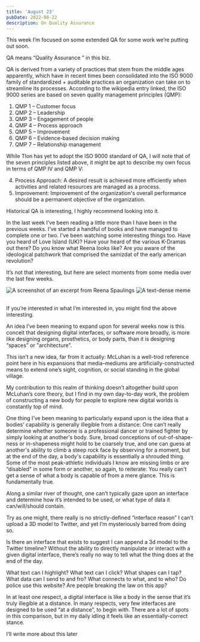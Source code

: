 ```yaml
---
title: 'August 23'
pubDate: 2022-08-22
description: On Quality Assurance
---
```


This week I’m focused on some extended QA for some work we’re putting out soon.

QA means “Quality Assurance ” in this biz.

QA is derived from a variety of practices that stem from the middle ages apparently, which have in recent times been consolidated into the ISO 9000 family of standardized + auditable practices an organization can take on to streamline its processes. According to the wikipedia entry linked, the ISO 9000 series are based on seven quality management principles (QMP):

1. QMP 1 – Customer focus
2. QMP 2 – Leadership
3. QMP 3 – Engagement of people
4. QMP 4 – Process approach
5. QMP 5 – Improvement
6. QMP 6 – Evidence-based decision making
7. QMP 7 – Relationship management

While Tlon has yet to adopt the ISO 9000 standard of QA, I will note that of the seven principles listed above, it might be apt to describe my own focus in terms of QMP IV and QMP V:

4. Process Approach: A desired result is achieved more efficiently when activities and related resources are managed as a process.
5. Improvement: Improvement of the organization's overall performance should be a permanent objective of the organization.

Historical QA is interesting, I highly recommend looking into it.

In the last week I’ve been reading a little more than I have been in the previous weeks. I’ve started a handful of books and have managed to complete one or two. I’ve been watching some interesting things too. Have you heard of Love Island (UK)? Have your heard of the various K-Dramas out there? Do you know what Reena looks like? Are you aware of the ideological patchwork that comprised the samizdat of the early american revolution?

It’s not that interesting, but here are select moments from some media over the last few weeks.

<Image src={Screenshot01} alt="A screenshot of an excerpt from Reena Spaulings"/>
<Image src={Screenshot02} alt="A text-dense meme"/>
<Image src={Screenshot03} alt=""/>
<Image src={Screenshot04} alt=""/>
<Image src={Screenshot05} alt=""/>
<Image src={Screenshot06} alt=""/>
<Image src={Screenshot07} alt=""/>
<Image src={Screenshot08} alt=""/>
<Image src={Screenshot09} alt=""/>
<Image src={Screenshot10} alt=""/>
<Image src={Screenshot11} alt=""/>
<Image src={Screenshot12} alt=""/>
<Image src={Screenshot13} alt=""/>
<Image src={Screenshot14} alt=""/>

If you’re interested in what I’m interested in, you might find the above interesting.

An idea I’ve been meaning to expand upon for several weeks now is this conceit that designing digital interfaces, or software more broadly, is more like designing organs, prosthetics, or body parts, than it is designing “spaces” or "architecture".

This isn’t a new idea, far from it actually: McLuhan is a well-trod reference point here in his expansions that media–mediums are artificially-constructed means to extend one’s sight, cognition, or social standing in the global village.

My contribution to this realm of thinking doesn’t altogether build upon McLuhan’s core theory, but I find in my own day-to-day work, the problem of constructing a new body for people to explore new digital worlds is constantly top of mind.

One thing I’ve been meaning to particularly expand upon is the idea that a bodies’ capability is generally illegible from a distance: One can’t really determine whether someone is a professional dancer or trained fighter by simply looking at another's body. Sure, broad conceptions of out-of-shape-ness or in-shapeness might hold to be coarsely true, and one can guess at another's ability to climb a steep rock face by observing for a moment, but at the end of the day, a body's capability is essentially a shrouded thing. Some of the most peak-athletic individuals I know are missing limbs or are “disabled" in some form or another, so again, to reiterate: You really can't get a sense of what a body is capable of from a mere glance. This is fundamentally true.

Along a similar river of thought, one can’t typically gaze upon an interface and determine how it’s intended to be used, or what type of data it can/will/should contain.

Try as one might, there really is no strictly-defined “interface reason” I can’t upload a 3D model to Twitter, and yet I’m mysteriously barred from doing so.

Is there an interface that exists to suggest I can append a 3d model to the Twitter timeline? Without the ability to directly manipulate or interact with a given digital interface, there’s really no way to tell what the thing does at the end of the day.

What text can I highlight? What text can I click? What shapes can I tap? What data can I send to and fro? What connects to what, and to who? Do police use this website? Are people breaking the law on this app?

In at least one respect, a digital interface is like a body in the sense that it’s truly illegible at a distance. In many respects, very few interfaces are designed to be used “at a distance”, to begin with. There are a lot of spots in this comparison, but in my daily idling it feels like an essentially-correct stance.

I’ll write more about this later